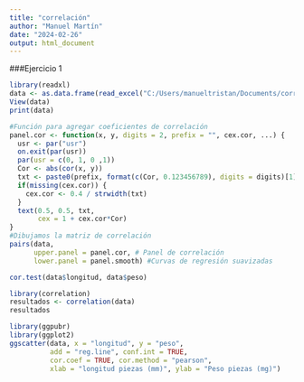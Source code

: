 ```yaml
---
title: "correlación"
author: "Manuel Martín"
date: "2024-02-26"
output: html_document
---
```


###Ejercicio 1

```r
library(readxl)
data <- as.data.frame(read_excel("C:/Users/manueltristan/Documents/correlacion/data.xlsx"))
View(data)
print(data)
```

```r
#Función para agregar coeficientes de correlación
panel.cor <- function(x, y, digits = 2, prefix = "", cex.cor, ...) {
  usr <- par("usr")
  on.exit(par(usr))
  par(usr = c(0, 1, 0 ,1))
  Cor <- abs(cor(x, y)) 
  txt <- paste0(prefix, format(c(Cor, 0.123456789), digits = digits)[1])
  if(missing(cex.cor)) {
    cex.cor <- 0.4 / strwidth(txt)
  }
  text(0.5, 0.5, txt,
       cex = 1 + cex.cor*Cor)
}
#Dibujamos la matriz de correlación
pairs(data,
      upper.panel = panel.cor, # Panel de correlación
      lower.panel = panel.smooth) #Curvas de regresión suavizadas
```

```r
cor.test(data$longitud, data$peso)
```

```r
library(correlation)
resultados <- correlation(data)
resultados
```
```r
library(ggpubr)
library(ggplot2)
ggscatter(data, x = "longitud", y = "peso",
          add = "reg.line", conf.int = TRUE,
          cor.coef = TRUE, cor.method = "pearson",
          xlab = "longitud piezas (mm)", ylab = "Peso piezas (mg)")
```

